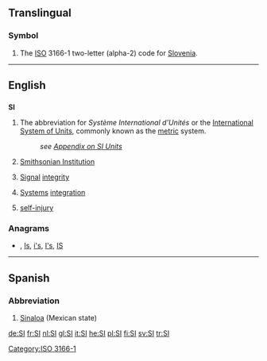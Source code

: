 {{also|Appendix:Variations of “si”}}
==Translingual==
===Symbol===
{{infl|mul|symbol}}
# The [[ISO]] 3166-1 two-letter (alpha-2) code for [[Slovenia]].

[[Category:ISO 3166-1]]
----
==English==
{{wikipedia}}

==={{initialism}}===
'''SI'''

# The abbreviation for ''Système International d'Unités'' or the [[International System of Units]], commonly known as the [[metric]] system.
#: ''see [[Appendix:SI_units|Appendix on SI Units]]''
# [[w:Smithsonian Institution|Smithsonian Institution]]
# {{electronics}} [[signal|Signal]] [[integrity]]
# {{technology}} [[system|Systems]] [[integration]]
# [[self-injury]]

===Anagrams===
* {{alphagram|[[is#English|is]]}} , [[Is#English|Is]], [[i's#English|i's]], [[I's#English|I's]], [[IS#English|IS]]


----

==Spanish==

===Abbreviation===
{{infl|es|abbreviation}}

# [[Sinaloa]] (Mexican state)

[[de:SI]]
[[fr:SI]]
[[nl:SI]]
[[gl:SI]]
[[it:SI]]
[[he:SI]]
[[pl:SI]]
[[fi:SI]]
[[sv:SI]]
[[tr:SI]]